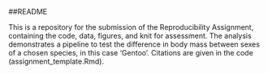##README

This is a repository for the submission of the Reproducibility Assignment, containing the code, data, figures, and knit for assessment. The analysis demonstrates a pipeline to test the difference in body mass between sexes of a chosen species, in this case 'Gentoo'. Citations are given in the code (assignment_template.Rmd).

